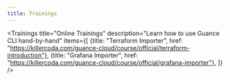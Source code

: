 ```yaml
---
title: Trainings
---
```



<Trainings
    title="Online Trainings"
    description="Learn how to use Guance CLI hand-by-hand"
    items={[
     {title: "Terraform Importer", href: "https://killercoda.com/guance-cloud/course/official/terraform-introduction"},
     {title: "Grafana Importer", href: "https://killercoda.com/guance-cloud/course/official/grafana-importer"},
   ]}
/>
